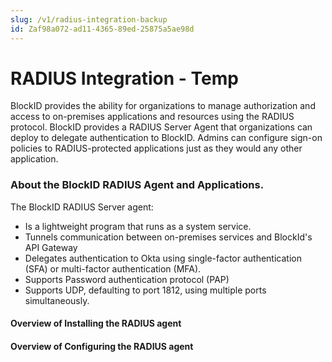 ```yaml
---
slug: /v1/radius-integration-backup
id: Zaf98a072-ad11-4365-89ed-25875a5ae98d
---
```

# RADIUS Integration - Temp

BlockID provides the ability for organizations to manage authorization and access to on-premises applications and resources using the RADIUS protocol. BlockID provides a RADIUS Server Agent that organizations can deploy to delegate authentication to BlockID. Admins can configure sign-on policies to RADIUS-protected applications just as they would any other application. 

### About the BlockID RADIUS Agent and Applications.
The BlockID RADIUS Server agent:

* Is a lightweight program that runs as a system service.
* Tunnels communication between on-premises services and BlockId's API Gateway
* Delegates authentication to Okta using single-factor authentication (SFA) or multi-factor authentication (MFA).
* Supports Password authentication protocol (PAP)
* Supports UDP, defaulting to port 1812, using multiple ports simultaneously.

#### Overview of Installing the RADIUS agent

#### Overview of Configuring the RADIUS agent



